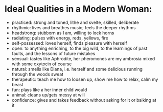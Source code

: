 # Ideal Qualities in a Modern Woman:
* practiced: strong and toned, lithe and svelte, skilled, deliberate
* rhythmic: lives and breathes music; feels the deeper rhythms
* headstrong: stubborn as I am, willing to lock horns
* radiating: pulses with energy, reds, yellows, fire
* self-possessed: loves herself, finds pleasure with herself
* open: to anything enriching, to the big wild, to the learnings of past faults, and the lessons of future mistakes
* sensual: tastes like Aphrodite, her pheromones are my ambrosia mixed with some oxytocin of course 
* natural: smells like Diana, i.e. herself and some delicious running through the woods sweat
* therapeutic: teach me how to loosen up, show me how to relax, calm my beast
* fun: plays like a her inner child would
* animal: cleans up/gets messy at will
* confidence: gives and takes feedback without asking for it or balking at it
